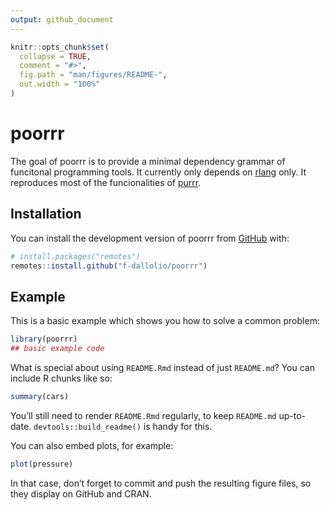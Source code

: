 ```yaml
---
output: github_document
---
```


<!-- README.md is generated from README.Rmd. Please edit that file -->

```r
knitr::opts_chunk$set(
  collapse = TRUE,
  comment = "#>",
  fig.path = "man/figures/README-",
  out.width = "100%"
)
```

# poorrr

<!-- badges: start -->
<!-- badges: end -->

The goal of poorrr is to provide a minimal dependency grammar of funcitonal programming tools. It currently only depends on [rlang](https://rlang.r-lib.org/) only. It reproduces most of the funcionalities of [purrr](https://purrr.tidyverse.org/).



## Installation

You can install the development version of poorrr from [GitHub](https://github.com/) with:

``` r
# install.packages("remotes")
remotes::install.github("f-dallolio/poorrr")
```

## Example

This is a basic example which shows you how to solve a common problem:

```r
library(poorrr)
## basic example code
```

What is special about using `README.Rmd` instead of just `README.md`? You can include R chunks like so:

```r
summary(cars)
```

You'll still need to render `README.Rmd` regularly, to keep `README.md` up-to-date. `devtools::build_readme()` is handy for this.

You can also embed plots, for example:

```r
plot(pressure)
```

In that case, don't forget to commit and push the resulting figure files, so they display on GitHub and CRAN.

